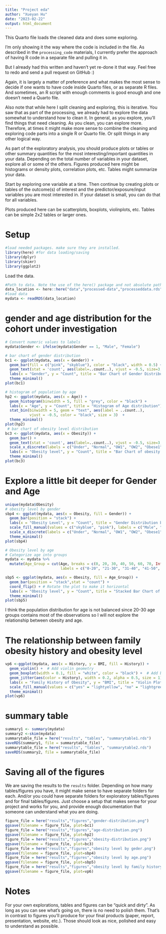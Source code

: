 ```yaml
---
title: "Project eda"
author: "Xueyan Hu"
date: "2023-02-22"
output: html_document
---
```


  
  
This Quarto file loads the cleaned data and does some exploring.

I'm only showing it the way where the code is included in the file. 
As described in the `processing_code` materials, I currently prefer the approach of having R code in a separate file and pulling it in.

But I already had this written and haven't yet re-done it that way. Feel free to redo and send a pull request on GitHub :)

Again, it is largely a matter of preference and what makes the most sense to decide if one wants to have code inside Quarto files, or as separate R files.
And sometimes, an R script with enough comments is good enough and one doesn't need a Quarto file.

Also note that while here I split cleaning and exploring, this is iterative. You saw that as part of the processing, we already had to explore the data somewhat to understand how to clean it. In general, as you explore, you'll find things that need cleaning. As you clean, you can explore more. Therefore, at times it might make more sense to combine the cleaning and exploring code parts into a single R or Quarto file. Or split things in any other logical way.

As part of the exploratory analysis, you should produce plots or tables or other summary quantities for the most interesting/important quantities in your data. Depending on the total number of variables in your dataset, explore all or some of the others. Figures produced here might be histograms or density plots, correlation plots, etc. Tables might summarize your data.

Start by exploring one variable at a time. Then continue by creating plots or tables of the outcome(s) of interest and the predictor/exposure/input variables you are most interested in. If your dataset is small, you can do that for all variables. 

Plots produced here can be scatterplots, boxplots, violinplots, etc. Tables can be simple 2x2 tables or larger ones.

# Setup

```r
#load needed packages. make sure they are installed.
library(here) #for data loading/saving
library(dplyr)
library(skimr)
library(ggplot2)
```


Load the data.

```r
#Path to data. Note the use of the here() package and not absolute paths
data_location <- here::here("data","processed-data","processeddata.rds")
#load data
mydata <- readRDS(data_location)
```

# gender and age distribution for the cohort under investigation

```r
# Convert numeric values to labels
mydata$Gender <- ifelse(mydata$Gender == 1, "Male", "Female")

# bar chart of gender distribution
bc1 <- ggplot(mydata, aes(x = Gender)) +
  geom_bar(fill = c("pink", "skyblue"), color = "black", width = 0.5) +
  geom_text(stat = 'count', aes(label=..count..), vjust = -0.5, size=3, color="black") +
  labs(x = "Gender", y = "Count", title = "Bar Chart of Gender Distribution") +
  theme_minimal()
plot(bc1)

# histogram of population by age
hp2 <- ggplot(mydata, aes(x = Age)) +
  geom_histogram(binwidth = 5, fill = "grey", color = "black") +
  labs(x = "Age", y = "Count", title = "Histogram of Age distribution") +
  stat_bin(binwidth = 5, geom = "text", aes(label = ..count..),
           vjust = -0.5, color = "black", size = 3)  +
  theme_minimal()
plot(hp2)
 # bar chart of obesity level distribution
bc3 <- ggplot(mydata, aes(x = Obesity)) +
  geom_bar() +
  geom_text(stat = 'count', aes(label=..count..), vjust = -0.5, size=3, color="black") +
  scale_x_discrete(labels = c("Under", "Normal", "OW1", "OW2", "Obese1", "Obese2", "Obese3")) +
  labs(x = "Obesity level", y = "Count", title = "Bar Chart of obesity Distribution") +
  theme_minimal()
plot(bc3)
```

# Explore a little bit deeper for Gender and Age

```r
unique(mydata$Obesity)
# obesity level by gender
sbp4 <- ggplot(mydata, aes(x = Obesity, fill = Gender)) +
  geom_bar(position = "stack") +
  labs(x = "Obesity Level", y = "Count", title = "Gender Distribution by Obesity Level") +
  scale_fill_manual(values = c("skyblue", "pink"), labels = c("Male", "Female")) +
  scale_x_discrete(labels = c("Under", "Normal", "OW1", "OW2", "Obese1", "Obese2", "Obese3")) +
  theme_minimal()
plot(sbp4)

# Obesity level by age
# Categorize age into groups
mydata <- mydata %>%
  mutate(Age_Group = cut(Age, breaks = c(0, 20, 30, 40, 50, 60, 70, Inf),
                         labels = c("0-20", "21-30", "31-40", "41-50", "51-60", "61-70", "71+")))

sbp5 <- ggplot(mydata, aes(x = Obesity, fill = Age_Group)) +
  geom_bar(position = "stack",stat = "count") +
  coord_flip() + # Rotate the plot to make it horizontal
  labs(x = "Obesity level", y = "Count", title = "Stacked Bar Chart of Obesity Level by Age") +
  theme_minimal()
plot(sbp5)
```
I think the population distribution for age is not balanced since 20-30 age groups contains most of the observations so I will not explore the relationship between obesity and age.

# The relationship between family obesity history and obesity level

```r
vp6 <-ggplot(mydata, aes(x = History, y = BMI, fill = History)) +
  geom_violin() +  # Add violin geometry
  geom_boxplot(width = 0.1, fill = "white", color = "black") +  # Add boxplot for better visualization
  geom_jitter(aes(color = History), width = 0.2, alpha = 0.5, size = 1) +   # Add jittered scatterplot
  labs(x = "Family History of Obesity", y = "BMI", title = "Violin Plot of BMI by History of Obesity") +
  scale_fill_manual(values = c("yes" = "lightyellow", "no" = "lightgreen")) +  # Define colors
  theme_minimal()
plot(vp6)
```
# summary table

```r
summary1 <- summary(mydata)
summary2 <-skim(mydata)
summarytable_file = here("results", "tables", "summarytable1.rds")
saveRDS(summary1, file = summarytable_file)
summarytable_file = here("results", "tables", "summarytable2.rds")
saveRDS(summary2, file = summarytable_file)
```
# Saving all of the figures

We are saving the results to the `results` folder. Depending on how many tables/figures you have, it might make sense to have separate folders for each. And/or you could have separate folders for exploratory tables/figures and for final tables/figures. Just choose a setup that makes sense for your project and works for you, and provide enough documentation that someone can understand what you are doing.

```r
figure_file = here("results","figures","gender-distribution.png")
ggsave(filename = figure_file, plot=bc1) 
figure_file = here("results","figures","age-distribution.png")
ggsave(filename = figure_file, plot=hp2) 
figure_file = here("results","figures","obesity-distribution.png")
ggsave(filename = figure_file, plot=bc3) 
figure_file = here("results","figures","obesity level by geder.png")
ggsave(filename = figure_file, plot=sbp4) 
figure_file = here("results","figures","obesity level by age.png")
ggsave(filename = figure_file, plot=sbp5)
figure_file = here("results","figures","obesity level by family history.png")
ggsave(filename = figure_file, plot=vp6) 
```

# Notes

For your own explorations, tables and figures can be "quick and dirty". As long as you can see what's going on, there is no need to polish them. That's in contrast to figures you'll produce for your final products (paper, report, presentation, website, etc.). Those should look as nice, polished and easy to understand as possible.


